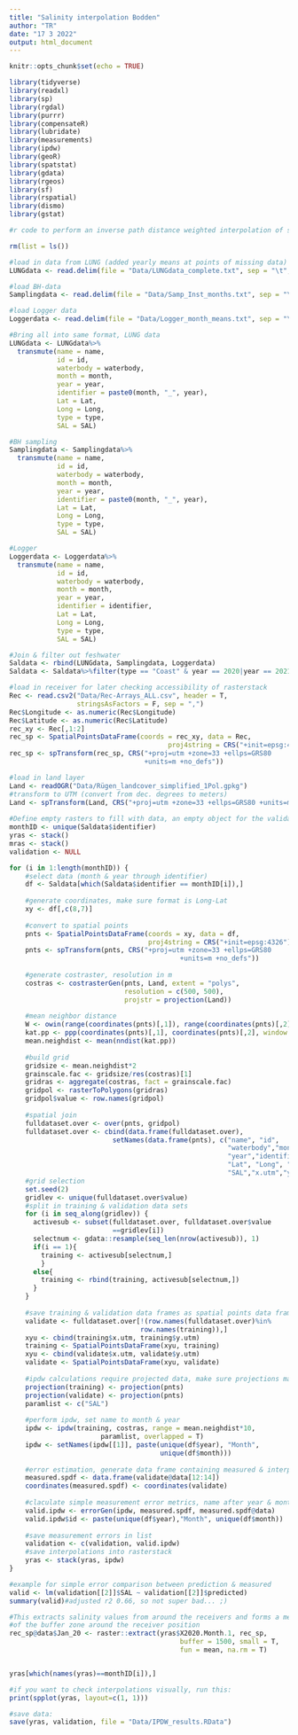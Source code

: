 ```yaml
---
title: "Salinity interpolation Bodden"
author: "TR"
date: "17 3 2022"
output: html_document
---
```


```r
knitr::opts_chunk$set(echo = TRUE)
```

```r
library(tidyverse)
library(readxl)
library(sp)
library(rgdal)
library(purrr)
library(compensateR)
library(lubridate)
library(measurements)
library(ipdw)
library(geoR)
library(spatstat)
library(gdata)
library(rgeos)
library(sf)
library(rspatial)
library(dismo)
library(gstat)
```

```r
#r code to perform an inverse path distance weighted interpolation of salinity using a costraster generating high interpolation travel cost over land and low travel cost in water

rm(list = ls())

#load in data from LUNG (added yearly means at points of missing data)
LUNGdata <- read.delim(file = "Data/LUNGdata_complete.txt", sep = "\t", header = T, stringsAsFactors = F)

#load BH-data
Samplingdata <- read.delim(file = "Data/Samp_Inst_months.txt", sep = "\t", header = T, stringsAsFactors = F)

#load Logger data
Loggerdata <- read.delim(file = "Data/Logger_month_means.txt", sep = "\t", header = T, stringsAsFactors = F)

#Bring all into same format, LUNG data
LUNGdata <- LUNGdata%>%
  transmute(name = name,
            id = id,
            waterbody = waterbody,
            month = month,
            year = year,
            identifier = paste0(month, "_", year),
            Lat = Lat,
            Long = Long,
            type = type,
            SAL = SAL)

#BH sampling
Samplingdata <- Samplingdata%>%
  transmute(name = name,
            id = id,
            waterbody = waterbody,
            month = month,
            year = year,
            identifier = paste0(month, "_", year),
            Lat = Lat,
            Long = Long,
            type = type,
            SAL = SAL)

#Logger
Loggerdata <- Loggerdata%>%
  transmute(name = name,
            id = id,
            waterbody = waterbody,
            month = month,
            year = year,
            identifier = identifier,
            Lat = Lat,
            Long = Long,
            type = type,
            SAL = SAL)

#Join & filter out feshwater
Saldata <- rbind(LUNGdata, Samplingdata, Loggerdata)
Saldata <- Saldata%>%filter(type == "Coast" & year == 2020|year == 2021)

#load in receiver for later checking accessibility of rasterstack
Rec <- read.csv2("Data/Rec-Arrays_ALL.csv", header = T, 
                 stringsAsFactors = F, sep = ",")
Rec$Longitude <- as.numeric(Rec$Longitude)
Rec$Latitude <- as.numeric(Rec$Latitude)
rec_xy <- Rec[,1:2]
rec_sp <- SpatialPointsDataFrame(coords = rec_xy, data = Rec, 
                                        proj4string = CRS("+init=epsg:4326"))
rec_sp <- spTransform(rec_sp, CRS("+proj=utm +zone=33 +ellps=GRS80 
                                  +units=m +no_defs"))

#load in land layer
Land <- readOGR("Data/Rügen_landcover_simplified_1Pol.gpkg")
#transform to UTM (convert from dec. degrees to meters)
Land <- spTransform(Land, CRS("+proj=utm +zone=33 +ellps=GRS80 +units=m +no_defs"))
            
#Define empty rasters to fill with data, an empty object for the validation #data, and a vector to loop along
monthID <- unique(Saldata$identifier)
yras <- stack()
mras <- stack()
validation <- NULL

for (i in 1:length(monthID)) {
    #select data (month & year through identifier)
    df <- Saldata[which(Saldata$identifier == monthID[i]),]
    
    #generate coordinates, make sure format is Long-Lat
    xy <- df[,c(8,7)]
    
    #convert to spatial points
    pnts <- SpatialPointsDataFrame(coords = xy, data = df,
                                   proj4string = CRS("+init=epsg:4326"))
    pnts <- spTransform(pnts, CRS("+proj=utm +zone=33 +ellps=GRS80 
                                           +units=m +no_defs"))
    
    #generate costraster, resolution in m
    costras <- costrasterGen(pnts, Land, extent = "polys", 
                             resolution = c(500, 500),
                             projstr = projection(Land))
    
    #mean neighbor distance
    W <- owin(range(coordinates(pnts)[,1]), range(coordinates(pnts)[,2]))
    kat.pp <- ppp(coordinates(pnts)[,1], coordinates(pnts)[,2], window = W)
    mean.neighdist <- mean(nndist(kat.pp))
    
    #build grid
    gridsize <- mean.neighdist*2
    grainscale.fac <- gridsize/res(costras)[1]
    gridras <- aggregate(costras, fact = grainscale.fac)
    gridpol <- rasterToPolygons(gridras)
    gridpol$value <- row.names(gridpol)
    
    #spatial join
    fulldataset.over <- over(pnts, gridpol)
    fulldataset.over <- cbind(data.frame(fulldataset.over), 
                          setNames(data.frame(pnts), c("name", "id",
                                                       "waterbody","month",
                                                       "year","identifier",
                                                       "Lat", "Long", "type",
                                                       "SAL","x.utm","y.utm")))
    #grid selection
    set.seed(2)
    gridlev <- unique(fulldataset.over$value)
    #split in training & validation data sets
    for (i in seq_along(gridlev)) {
      activesub <- subset(fulldataset.over, fulldataset.over$value
                          ==gridlev[i])
      selectnum <- gdata::resample(seq_len(nrow(activesub)), 1)
      if(i == 1){
        training <- activesub[selectnum,]
        }
      else{
        training <- rbind(training, activesub[selectnum,])
      }
    }
    
    #save training & validation data frames as spatial points data frame
    validate <- fulldataset.over[!(row.names(fulldataset.over)%in%
                                 row.names(training)),]
    xyu <- cbind(training$x.utm, training$y.utm)
    training <- SpatialPointsDataFrame(xyu, training)
    xyu <- cbind(validate$x.utm, validate$y.utm)
    validate <- SpatialPointsDataFrame(xyu, validate)
    
    #ipdw calculations require projected data, make sure projections match
    projection(training) <- projection(pnts)
    projection(validate) <- projection(pnts)
    paramlist <- c("SAL")
    
    #perform ipdw, set name to month & year
    ipdw <- ipdw(training, costras, range = mean.neighdist*10, 
                       paramlist, overlapped = T)
    ipdw <- setNames(ipdw[[1]], paste(unique(df$year), "Month",
                                      unique(df$month)))
    
    #error estimation, generate data frame containing measured & interpolated
    measured.spdf <- data.frame(validate@data[12:14])
    coordinates(measured.spdf) <- coordinates(validate)
    
    #claculate simple measurement error metrics, name after year & month
    valid.ipdw <- errorGen(ipdw, measured.spdf, measured.spdf@data)
    valid.ipdw$id <- paste(unique(df$year),"Month", unique(df$month))
    
    #save measurement errors in list
    validation <- c(validation, valid.ipdw)
    #save interpolations into rasterstack
    yras <- stack(yras, ipdw)
}

#example for simple error comparison between prediction & measured
valid <- lm(validation[[2]]$SAL ~ validation[[2]]$predicted)
summary(valid)#adjusted r2 0.66, so not super bad... ;)

#This extracts salinity values from around the receivers and forms a mean
#of the buffer zone around the receiver position
rec_sp@data$Jan_20 <- raster::extract(yras$X2020.Month.1, rec_sp, 
                                           buffer = 1500, small = T,
                                           fun = mean, na.rm = T)


yras[which(names(yras)==monthID[i]),]

#if you want to check interpolations visually, run this:
print(spplot(yras, layout=c(1, 1)))

#save data:
save(yras, validation, file = "Data/IPDW_results.RData")
```